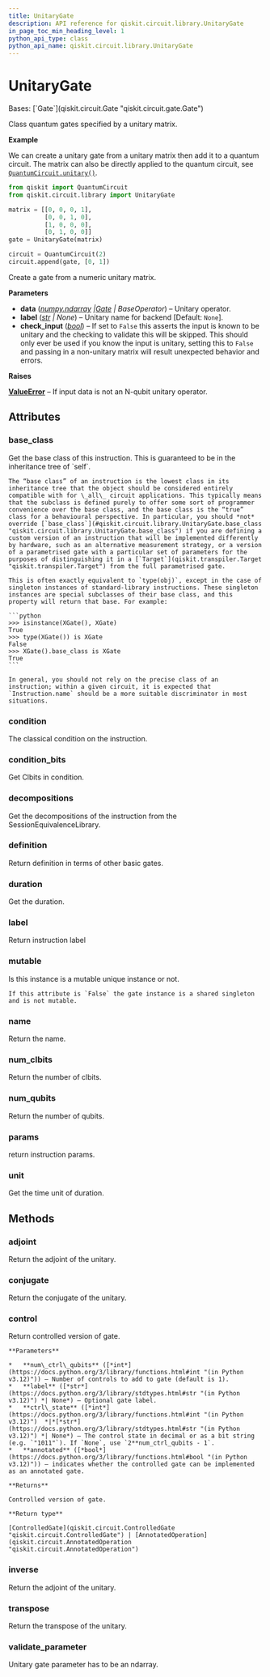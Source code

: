 ```yaml
---
title: UnitaryGate
description: API reference for qiskit.circuit.library.UnitaryGate
in_page_toc_min_heading_level: 1
python_api_type: class
python_api_name: qiskit.circuit.library.UnitaryGate
---
```


# UnitaryGate

<Class id="qiskit.circuit.library.UnitaryGate" github="https://github.com/qiskit/qiskit/tree/stable/1.0/qiskit/circuit/library/generalized_gates/unitary.py" signature="qiskit.circuit.library.UnitaryGate(data, label=None, check_input=True)">
  Bases: [`Gate`](qiskit.circuit.Gate "qiskit.circuit.gate.Gate")

  Class quantum gates specified by a unitary matrix.

  **Example**

  We can create a unitary gate from a unitary matrix then add it to a quantum circuit. The matrix can also be directly applied to the quantum circuit, see [`QuantumCircuit.unitary()`](qiskit.circuit.QuantumCircuit#unitary "qiskit.circuit.QuantumCircuit.unitary").

  ```python
  from qiskit import QuantumCircuit
  from qiskit.circuit.library import UnitaryGate

  matrix = [[0, 0, 0, 1],
            [0, 0, 1, 0],
            [1, 0, 0, 0],
            [0, 1, 0, 0]]
  gate = UnitaryGate(matrix)

  circuit = QuantumCircuit(2)
  circuit.append(gate, [0, 1])
  ```

  Create a gate from a numeric unitary matrix.

  **Parameters**

  *   **data** ([*numpy.ndarray*](https://numpy.org/doc/stable/reference/generated/numpy.ndarray.html#numpy.ndarray "(in NumPy v1.26)")  *|*[*Gate*](qiskit.circuit.Gate "qiskit.circuit.Gate") *| BaseOperator*) – Unitary operator.
  *   **label** ([*str*](https://docs.python.org/3/library/stdtypes.html#str "(in Python v3.12)") *| None*) – Unitary name for backend \[Default: `None`].
  *   **check\_input** ([*bool*](https://docs.python.org/3/library/functions.html#bool "(in Python v3.12)")) – If set to `False` this asserts the input is known to be unitary and the checking to validate this will be skipped. This should only ever be used if you know the input is unitary, setting this to `False` and passing in a non-unitary matrix will result unexpected behavior and errors.

  **Raises**

  [**ValueError**](https://docs.python.org/3/library/exceptions.html#ValueError "(in Python v3.12)") – If input data is not an N-qubit unitary operator.

  ## Attributes

  ### base\_class

  <Attribute id="qiskit.circuit.library.UnitaryGate.base_class" name="base_class">
    Get the base class of this instruction. This is guaranteed to be in the inheritance tree of `self`.

    The “base class” of an instruction is the lowest class in its inheritance tree that the object should be considered entirely compatible with for \_all\_ circuit applications. This typically means that the subclass is defined purely to offer some sort of programmer convenience over the base class, and the base class is the “true” class for a behavioural perspective. In particular, you should *not* override [`base_class`](#qiskit.circuit.library.UnitaryGate.base_class "qiskit.circuit.library.UnitaryGate.base_class") if you are defining a custom version of an instruction that will be implemented differently by hardware, such as an alternative measurement strategy, or a version of a parametrised gate with a particular set of parameters for the purposes of distinguishing it in a [`Target`](qiskit.transpiler.Target "qiskit.transpiler.Target") from the full parametrised gate.

    This is often exactly equivalent to `type(obj)`, except in the case of singleton instances of standard-library instructions. These singleton instances are special subclasses of their base class, and this property will return that base. For example:

    ```python
    >>> isinstance(XGate(), XGate)
    True
    >>> type(XGate()) is XGate
    False
    >>> XGate().base_class is XGate
    True
    ```

    In general, you should not rely on the precise class of an instruction; within a given circuit, it is expected that `Instruction.name` should be a more suitable discriminator in most situations.
  </Attribute>

  ### condition

  <Attribute id="qiskit.circuit.library.UnitaryGate.condition" name="condition">
    The classical condition on the instruction.
  </Attribute>

  ### condition\_bits

  <Attribute id="qiskit.circuit.library.UnitaryGate.condition_bits" name="condition_bits">
    Get Clbits in condition.
  </Attribute>

  ### decompositions

  <Attribute id="qiskit.circuit.library.UnitaryGate.decompositions" name="decompositions">
    Get the decompositions of the instruction from the SessionEquivalenceLibrary.
  </Attribute>

  ### definition

  <Attribute id="qiskit.circuit.library.UnitaryGate.definition" name="definition">
    Return definition in terms of other basic gates.
  </Attribute>

  ### duration

  <Attribute id="qiskit.circuit.library.UnitaryGate.duration" name="duration">
    Get the duration.
  </Attribute>

  ### label

  <Attribute id="qiskit.circuit.library.UnitaryGate.label" name="label">
    Return instruction label
  </Attribute>

  ### mutable

  <Attribute id="qiskit.circuit.library.UnitaryGate.mutable" name="mutable">
    Is this instance is a mutable unique instance or not.

    If this attribute is `False` the gate instance is a shared singleton and is not mutable.
  </Attribute>

  ### name

  <Attribute id="qiskit.circuit.library.UnitaryGate.name" name="name">
    Return the name.
  </Attribute>

  ### num\_clbits

  <Attribute id="qiskit.circuit.library.UnitaryGate.num_clbits" name="num_clbits">
    Return the number of clbits.
  </Attribute>

  ### num\_qubits

  <Attribute id="qiskit.circuit.library.UnitaryGate.num_qubits" name="num_qubits">
    Return the number of qubits.
  </Attribute>

  ### params

  <Attribute id="qiskit.circuit.library.UnitaryGate.params" name="params">
    return instruction params.
  </Attribute>

  ### unit

  <Attribute id="qiskit.circuit.library.UnitaryGate.unit" name="unit">
    Get the time unit of duration.
  </Attribute>

  ## Methods

  ### adjoint

  <Function id="qiskit.circuit.library.UnitaryGate.adjoint" name="adjoint" signature="adjoint()">
    Return the adjoint of the unitary.
  </Function>

  ### conjugate

  <Function id="qiskit.circuit.library.UnitaryGate.conjugate" name="conjugate" signature="conjugate()">
    Return the conjugate of the unitary.
  </Function>

  ### control

  <Function id="qiskit.circuit.library.UnitaryGate.control" name="control" signature="control(num_ctrl_qubits=1, label=None, ctrl_state=None, annotated=False)">
    Return controlled version of gate.

    **Parameters**

    *   **num\_ctrl\_qubits** ([*int*](https://docs.python.org/3/library/functions.html#int "(in Python v3.12)")) – Number of controls to add to gate (default is 1).
    *   **label** ([*str*](https://docs.python.org/3/library/stdtypes.html#str "(in Python v3.12)") *| None*) – Optional gate label.
    *   **ctrl\_state** ([*int*](https://docs.python.org/3/library/functions.html#int "(in Python v3.12)")  *|*[*str*](https://docs.python.org/3/library/stdtypes.html#str "(in Python v3.12)") *| None*) – The control state in decimal or as a bit string (e.g. `"1011"`). If `None`, use `2**num_ctrl_qubits - 1`.
    *   **annotated** ([*bool*](https://docs.python.org/3/library/functions.html#bool "(in Python v3.12)")) – indicates whether the controlled gate can be implemented as an annotated gate.

    **Returns**

    Controlled version of gate.

    **Return type**

    [ControlledGate](qiskit.circuit.ControlledGate "qiskit.circuit.ControlledGate") | [AnnotatedOperation](qiskit.circuit.AnnotatedOperation "qiskit.circuit.AnnotatedOperation")
  </Function>

  ### inverse

  <Function id="qiskit.circuit.library.UnitaryGate.inverse" name="inverse" signature="inverse(annotated=False)">
    Return the adjoint of the unitary.
  </Function>

  ### transpose

  <Function id="qiskit.circuit.library.UnitaryGate.transpose" name="transpose" signature="transpose()">
    Return the transpose of the unitary.
  </Function>

  ### validate\_parameter

  <Function id="qiskit.circuit.library.UnitaryGate.validate_parameter" name="validate_parameter" signature="validate_parameter(parameter)">
    Unitary gate parameter has to be an ndarray.
  </Function>
</Class>

